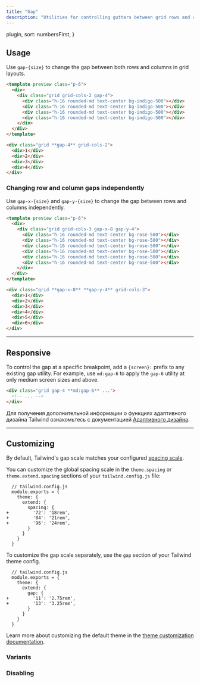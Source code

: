 ```yaml
---
title: "Gap"
description: "Utilities for controlling gutters between grid rows and columns."
---
```



  plugin,
  sort: numbersFirst,
}

## Usage

Use `gap-{size}` to change the gap between both rows and columns in grid layouts.

```html indigo
<template preview class="p-6">
  <div>
    <div class="grid grid-cols-2 gap-4">
      <div class="h-16 rounded-md text-center bg-indigo-500"></div>
      <div class="h-16 rounded-md text-center bg-indigo-500"></div>
      <div class="h-16 rounded-md text-center bg-indigo-500"></div>
      <div class="h-16 rounded-md text-center bg-indigo-500"></div>
    </div>
  </div>
</template>

<div class="grid **gap-4** grid-cols-2">
  <div>1</div>
  <div>2</div>
  <div>3</div>
  <div>4</div>
</div>
```

### Changing row and column gaps independently

Use `gap-x-{size}` and `gap-y-{size}` to change the gap between rows and columns independently.

```html rose
<template preview class="p-6">
  <div>
    <div class="grid grid-cols-3 gap-x-8 gap-y-4">
      <div class="h-16 rounded-md text-center bg-rose-500"></div>
      <div class="h-16 rounded-md text-center bg-rose-500"></div>
      <div class="h-16 rounded-md text-center bg-rose-500"></div>
      <div class="h-16 rounded-md text-center bg-rose-500"></div>
      <div class="h-16 rounded-md text-center bg-rose-500"></div>
      <div class="h-16 rounded-md text-center bg-rose-500"></div>
    </div>
  </div>
</template>

<div class="grid **gap-x-8** **gap-y-4** grid-cols-3">
  <div>1</div>
  <div>2</div>
  <div>3</div>
  <div>4</div>
  <div>5</div>
  <div>6</div>
</div>
```

---

## Responsive

To control the gap at a specific breakpoint, add a `{screen}:` prefix to any existing gap utility. For example, use `md:gap-6` to apply the `gap-6` utility at only medium screen sizes and above.

```html
<div class="grid gap-4 **md:gap-6** ...">
  <!-- ... -->
</div>
```

Для получения дополнительной информации о функциях адаптивного дизайна Tailwind ознакомьтесь с документацией [Адаптивного дизайна](/docs/responsive-design).

---

## Customizing

By default, Tailwind's gap scale matches your configured [spacing scale](/docs/customizing-spacing).

You can customize the global spacing scale in the `theme.spacing` or `theme.extend.spacing` sections of your `tailwind.config.js` file:

```diff-js
  // tailwind.config.js
  module.exports = {
    theme: {
      extend: {
        spacing: {
+         '72': '18rem',
+         '84': '21rem',
+         '96': '24rem',
        }
      }
    }
  }
```

To customize the gap scale separately, use the `gap` section of your Tailwind theme config.

```diff-js
  // tailwind.config.js
  module.exports = {
    theme: {
      extend: {
        gap: {
+         '11': '2.75rem',
+         '13': '3.25rem',
        }
      }
    }
  }
```

Learn more about customizing the default theme in the [theme customization documentation](/docs/theme#customizing-the-default-theme).

### Variants

<Variants plugin="gap" />

### Disabling

<Disabling plugin="gap" />
